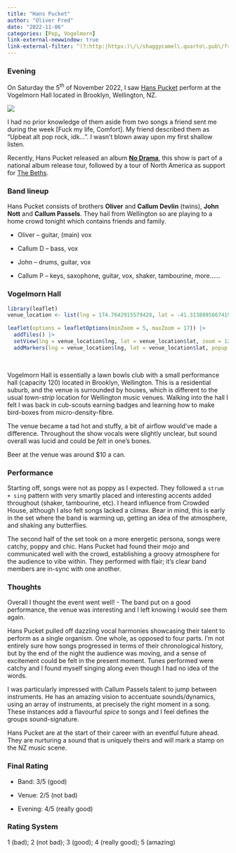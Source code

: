 ```yaml
---
title: "Hans Pucket"
author: "Oliver Fred"
date: "2022-11-06"
categories: [Pop, Vogelmorn]
link-external-newwindow: true
link-external-filter: ^(?:http:|https:)\/\/shaggycamel\.quarto\.pub\/freds_music_blog
---
```


### Evening

On Saturday the 5<sup>th</sup> of November 2022, I saw [Hans Pucket](https://open.spotify.com/artist/3wE8cYoietTd1HBRLcij0V?si=cy0mjE6rQdSo_d4DxgqZeA) perform at the Vogelmorn Hall located in Brooklyn, Wellington, NZ.

![](hans_pucket.jpg)

I had no prior knowledge of them aside from two songs a friend sent me during the week \[Fuck my life, Comfort\]. My friend described them as "Upbeat alt pop rock, idk...". I wasn't blown away upon my first shallow listen.

Recently, Hans Pucket released an album [**No Drama**](https://hanspucket.bandcamp.com/album/no-drama), this show is part of a national album release tour, followed by a tour of North America as support for [The Beths](https://thebeths.com/).

### Band lineup

Hans Pucket consists of brothers **Oliver** and **Callum Devlin** (twins), **John Nott** and **Callum Passels**. They hail from Wellington so are playing to a home crowd tonight which contains friends and family.

-   Oliver -- guitar, (main) vox

-   Callum D -- bass, vox

-   John -- drums, guitar, vox

-   Callum P -- keys, saxophone, guitar, vox, shaker, tambourine, more...\...

### Vogelmorn Hall

```r
library(leaflet)
venue_location <- list(lng = 174.7642915579428, lat = -41.313889566741956)
 
leaflet(options = leafletOptions(minZoom = 5, maxZoom = 17)) |>
  addTiles() |> 
  setView(lng = venue_location$lng, lat = venue_location$lat, zoom = 12) |> 
  addMarkers(lng = venue_location$lng, lat = venue_location$lat, popup = "Vogelmorn Hall")

```

<br>

Vogelmorn Hall is essentially a lawn bowls club with a small performance hall (capacity 120) located in Brooklyn, Wellington. This is a residential suburb, and the venue is surrounded by houses, which is different to the usual *town-strip* location for Wellington music venues. Walking into the hall I felt I was back in cub-scouts earning badges and learning how to make bird-boxes from micro-density-fibre.

The venue became a tad hot and stuffy, a bit of airflow would've made a difference. Throughout the show vocals were slightly unclear, but sound overall was lucid and could be *felt* in one's bones.

Beer at the venue was around \$10 a can.

### Performance

Starting off, songs were not as poppy as I expected. They followed a `strum + sing` pattern with very smartly placed and interesting accents added throughout (shaker, tambourine, etc). I heard influence from Crowded House, although I also felt songs lacked a climax. Bear in mind, this is early in the set where the band is warming up, getting an idea of the atmosphere, and shaking any butterflies.

The second half of the set took on a more energetic persona, songs were catchy, poppy and chic. Hans Pucket had found their mojo and communicated well with the crowd, establishing a groovy atmosphere for the audience to vibe within. They performed with flair; it's clear band members are in-sync with one another.

### Thoughts

Overall I thought the event went well! - The band put on a good performance, the venue was interesting and I left knowing I would see them again.

Hans Pucket pulled off dazzling vocal harmonies showcasing their talent to perform as a single organism. One whole, as opposed to four parts. I'm not entirely sure how songs progressed in terms of their chronological history, but by the end of the night the audience was moving, and a sense of excitement could be felt in the present moment. Tunes performed were catchy and I found myself singing along even though I had no idea of the words.

I was particularly impressed with Callum Passels talent to jump between instruments. He has an amazing vision to accentuate sounds/dynamics, using an array of instruments, at precisely the right moment in a song. These instances add a flavourful *spice* to songs and I feel defines the groups sound-signature.

Hans Pucket are at the start of their career with an eventful future ahead. They are nurturing a sound that is uniquely theirs and will mark a stamp on the NZ music scene.

### Final Rating

-   Band: 3/5 (good)

-   Venue: 2/5 (not bad)

-   Evening: 4/5 (really good)

### Rating System

1 (bad); 2 (not bad); 3 (good); 4 (really good); 5 (amazing)
